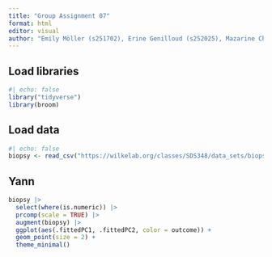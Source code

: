 ```yaml
---
title: "Group Assignment 07"
format: html
editor: visual
author: "Emily Möller (s251702), Erine Genilloud (s252025), Mazarine Chambon (s251918), Yann Ducrest (s251889), Hedi Khemakhem (s251900)"
---
```


## Load libraries

```r
#| echo: false
library("tidyverse")
library(broom)
```

## Load data

```r
#| echo: false
biopsy <- read_csv("https://wilkelab.org/classes/SDS348/data_sets/biopsy.csv")
```

## Yann

```r
biopsy |>
  select(where(is.numeric)) |>
  prcomp(scale = TRUE) |>
  augment(biopsy) |>
  ggplot(aes(.fittedPC1, .fittedPC2, color = outcome)) +
  geom_point(size = 2) +
  theme_minimal()

```
